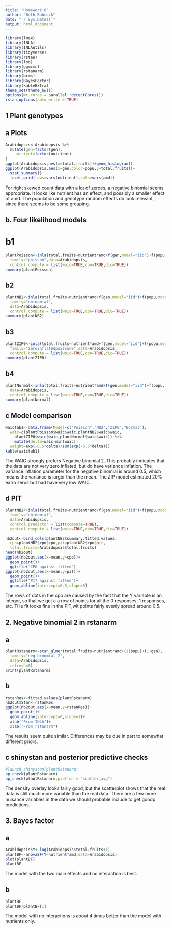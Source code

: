 ```yaml
---
title: "Homework 8"
author: "Beth Babcock"
date: "`r Sys.Date()`"
output: html_document
---
```


```r
library(lme4)
library(INLA)
library(INLAutils)
library(tidyverse)
library(rstan)
library(loo)
library(ggmcmc)
library(rstanarm)
library(brms)
library(BayesFactor)
library(kableExtra)
theme_set(theme_bw())
options(mc.cores = parallel::detectCores())
rstan_options(auto_write = TRUE)
```

## 1 Plant genotypes

## a Plots
```r
Arabidopsis<-Arabidopsis %>% 
  mutate(gen=factor(gen),
    nutrient=factor(nutrient)
)
ggplot(Arabidopsis,aes(x=total.fruits))+geom_histogram()
ggplot(Arabidopsis,aes(x=gen,color=popu,y=total.fruits))+
  stat_summary()+
  facet_grid(rows=vars(nutrient),cols=vars(amd))

```

For right skewed count data with a lot of zeroes, a negative binomial seems appropriate. It looks like nutrient has an effect, and possibly a smaller effect of amd. The population and genotype random effects do look relevant, since there seems to be some grouping. 

## b. Four likelihood models

# b1

```r
plantPoisson<-inla(total.fruits~nutrient*amd+f(gen,model="iid")+f(popu,model="iid"),
  family="poisson",data=Arabidopsis,
  control.compute = list(waic=TRUE,cpo=TRUE,dic=TRUE))
summary(plantPoisson)
```

## b2

```r
plantNB2<-inla(total.fruits~nutrient*amd+f(gen,model="iid")+f(popu,model="iid"),
  family="nbinomial",
  data=Arabidopsis,
  control.compute = list(waic=TRUE,cpo=TRUE,dic=TRUE))
summary(plantNB2)
```

## b3

```r
plantZIP0<-inla(total.fruits~nutrient*amd+f(gen,model="iid")+f(popu,model="iid"),
  family="zeroinflatedpoisson0",data=Arabidopsis,
  control.compute = list(waic=TRUE,cpo=TRUE,dic=TRUE))
summary(plantZIP0)
```

## b4

```r
plantNormal<-inla(total.fruits~nutrient*amd+f(gen,model="iid")+f(popu,model="iid"),
  data=Arabidopsis,
  control.compute = list(waic=TRUE,cpo=TRUE,dic=TRUE))
summary(plantNormal)
```

## c Model comparison

```r
waictab1<-data.frame(Model=c("Poisson","NB2","ZIP0","Normal"),
  waic=c(plantPoisson$waic$waic,plantNB2$waic$waic,
    plantZIP0$waic$waic,plantNormal$waic$waic)) %>%
    mutate(delta=waic-min(waic),
  weight=exp(-0.5*delta)/sum(exp(-0.5*delta)))
kable(waictab1)
```
The WAIC strongly prefers Negative binomial 2. This probably indicates that the data are not very zero inflated, but do have variance inflation. The variance inflation parameter for the negative binomial is around 0.5, which means the variance is larger than the mean.  The ZIP model estimated 20% extra zeros but had have very low WAIC. 

## d PIT

```r
plantNB2<-inla(total.fruits~nutrient*amd+f(gen,model="iid")+f(popu,model="iid"),
  family="nbinomial",
  data=Arabidopsis,
  control.predictor = list(compute=TRUE),
  control.compute = list(waic=TRUE,cpo=TRUE,dic=TRUE))

nb2out<-bind_cols(plantNB2$summary.fitted.values,
  cpo=plantNB2$cpo$cpo,pit=plantNB2$cpo$pit,
  total.fruits=Arabidopsis$total.fruits)
head(nb2out)
ggplot(nb2out,aes(x=mean,y=cpo))+
  geom_point()+
  ggtitle("CPO against fitted")
ggplot(nb2out,aes(x=mean,y=pit))+
  geom_point()+
  ggtitle("PIT against fitted")+
  geom_abline(intercept=0.5,slope=0)
```

The rows of dots in the cpo are caused by the fact that the Y variable is an integer, so that we get a a row of points for all the 0 responses, 1 responses, etc. THe fit looks fine in the PIT,wit points fairly evenly spread around 0.5.  

## 2. Negative binomial 2 in rstanarm

## a

```r
plantRstanarm<-stan_glmer(total.fruits~nutrient*amd+(1|popu)+(1|gen),
  family="neg_binomial_2",
  data=Arabidopsis,
  refresh=0)
print(plantRstanarm)
```

## b

```r
rstanRes<-fitted.values(plantRstanarm)
nb2out$Stan<-rstanRes
ggplot(nb2out,aes(x=mean,y=rstanRes))+
  geom_point()+
  geom_abline(intercept=0,slope=1)+
  xlab("From INLA")+
  xlab("From rstanarm")
```

The results seem quite similar. Differences may be due in part to somewhat different priors.

## c shinystan and posterior predictive checks

```r
#launch_shinystan(plantRstanarm)
pp_check(plantRstanarm)
pp_check(plantRstanarm,plotfun = "scatter_avg")
```

The density overlay looks fairly good, but the scatterplot shows that the real data is still much more variable than the real data. There are a few more nuisance variables in the data we should probable include to get goodp predictions.

## 3. Bayes factor

## a

```r
Arabidopsis$Y<-log(Arabidopsis$total.fruits+1)
plantBF<-anovaBF(Y~nutrient*amd,data=Arabidopsis)
plot(plantBF)
plantBF
```

The model with the two main effects and no interaction is best.

## b

```r
plantBF
plantBF/plantBF[1]
```

The model with no interactions is about 4 times better than the model with nutrients only.